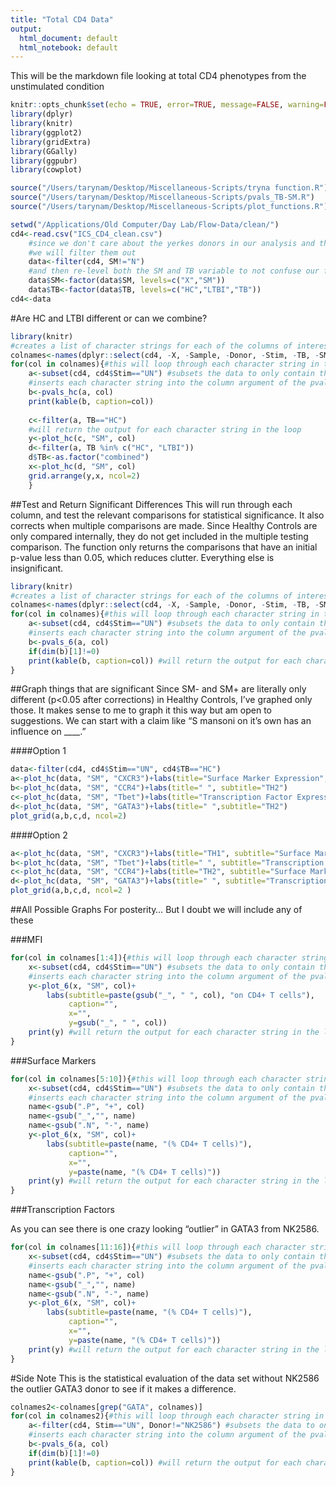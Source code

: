 ```yaml
---
title: "Total CD4 Data"
output:
  html_document: default
  html_notebook: default
---
```

This will be the markdown file looking at total CD4 phenotypes from the unstimulated condition

```r
knitr::opts_chunk$set(echo = TRUE, error=TRUE, message=FALSE, warning=FALSE, comment=NA)
library(dplyr)
library(knitr)
library(ggplot2)
library(gridExtra)
library(GGally)
library(ggpubr)
library(cowplot)
```

```r
source("/Users/tarynam/Desktop/Miscellaneous-Scripts/tryna function.R")
source("/Users/tarynam/Desktop/Miscellaneous-Scripts/pvals_TB-SM.R")
source("/Users/tarynam/Desktop/Miscellaneous-Scripts/plot_functions.R")
```

```r
setwd("/Applications/Old Computer/Day Lab/Flow-Data/clean/")
cd4<-read.csv("ICS_CD4_clean.csv")
    #since we don't care about the yerkes donors in our analysis and they mess everything up
    #we will filter them out
    data<-filter(cd4, SM!="N")
    #and then re-level both the SM and TB variable to not confuse our functions
    data$SM<-factor(data$SM, levels=c("X","SM"))
    data$TB<-factor(data$TB, levels=c("HC","LTBI","TB"))
cd4<-data
```

#Are HC and LTBI different or can we combine?

```r
library(knitr)
#creates a list of character strings for each of the columns of interest
colnames<-names(dplyr::select(cd4, -X, -Sample, -Donor, -Stim, -TB, -SM))
for(col in colnames){#this will loop through each character string in the list
    a<-subset(cd4, cd4$Stim=="UN") #subsets the data to only contain the unstimulated samples
    #inserts each character string into the column argument of the pvals function written above
    b<-pvals_hc(a, col)
    print(kable(b, caption=col))
    
    c<-filter(a, TB=="HC")
    #will return the output for each character string in the loop
    y<-plot_hc(c, "SM", col)
    d<-filter(a, TB %in% c("HC", "LTBI"))
    d$TB<-as.factor("combined")
    x<-plot_hc(d, "SM", col)
    grid.arrange(y,x, ncol=2)
    }
```


##Test and Return Significant Differences
This will run through each column, and test the relevant comparisons for statistical significance. It also corrects when multiple comparisons are made. Since Healthy Controls are only compared internally, they do not get included in the multiple testing comparison. The function only returns the comparisons that have an initial p-value less than 0.05, which reduces clutter. Everything else is insignificant.
```r
library(knitr)
#creates a list of character strings for each of the columns of interest
colnames<-names(dplyr::select(cd4, -X, -Sample, -Donor, -Stim, -TB, -SM))
for(col in colnames){#this will loop through each character string in the list
    a<-subset(cd4, cd4$Stim=="UN") #subsets the data to only contain the unstimulated samples
    #inserts each character string into the column argument of the pvals function written above
    b<-pvals_6(a, col)
    if(dim(b)[1]!=0)
    print(kable(b, caption=col)) #will return the output for each character string in the loop
}
```

##Graph things that are significant
Since SM- and SM+ are literally only different (p<0.05 after corrections) in Healthy Controls, I've graphed only those. It makes sense to me to graph it this way but am open to suggestions. We can start with a claim like "S mansoni on it's own has an influence on ____."  

####Option 1
```r
data<-filter(cd4, cd4$Stim=="UN", cd4$TB=="HC")
a<-plot_hc(data, "SM", "CXCR3")+labs(title="Surface Marker Expression", subtitle="TH1")
b<-plot_hc(data, "SM", "CCR4")+labs(title=" ", subtitle="TH2")
c<-plot_hc(data, "SM", "Tbet")+labs(title="Transcription Factor Expression", subtitle="TH1")
d<-plot_hc(data, "SM", "GATA3")+labs(title=" ",subtitle="TH2")
plot_grid(a,b,c,d, ncol=2)
```

####Option 2
```r
a<-plot_hc(data, "SM", "CXCR3")+labs(title="TH1", subtitle="Surface Marker")
b<-plot_hc(data, "SM", "Tbet")+labs(title=" ", subtitle="Transcription Factor")
c<-plot_hc(data, "SM", "CCR4")+labs(title="TH2", subtitle="Surface Marker")
d<-plot_hc(data, "SM", "GATA3")+labs(title=" ", subtitle="Transcription Factor")
plot_grid(a,b,c,d, ncol=2 )
```

##All Possible Graphs
For posterity... But I doubt we will include any of these

###MFI
```r
for(col in colnames[1:4]){#this will loop through each character string in the list
    x<-subset(cd4, cd4$Stim=="UN") #subsets the data to only contain the unstimulated samples
    #inserts each character string into the column argument of the pvals function written above
    y<-plot_6(x, "SM", col)+
        labs(subtitle=paste(gsub("_", " ", col), "on CD4+ T cells"), 
             caption="",
             x="",
             y=gsub("_", " ", col))
    print(y) #will return the output for each character string in the loop
}
```


###Surface Markers
```r
for(col in colnames[5:10]){#this will loop through each character string in the list
    x<-subset(cd4, cd4$Stim=="UN") #subsets the data to only contain the unstimulated samples
    #inserts each character string into the column argument of the pvals function written above
    name<-gsub(".P", "+", col)
    name<-gsub("_","", name)
    name<-gsub(".N", "-", name)
    y<-plot_6(x, "SM", col)+
        labs(subtitle=paste(name, "(% CD4+ T cells)"), 
             caption="",
             x="",
             y=paste(name, "(% CD4+ T cells)"))
    print(y) #will return the output for each character string in the loop
}
```


###Transcription Factors

As you can see there is one crazy looking "outlier" in GATA3 from NK2586. 
```r
for(col in colnames[11:16]){#this will loop through each character string in the list
    x<-subset(cd4, cd4$Stim=="UN") #subsets the data to only contain the unstimulated samples
    #inserts each character string into the column argument of the pvals function written above
    name<-gsub(".P", "+", col)
    name<-gsub("_","", name)
    name<-gsub(".N", "-", name)
    y<-plot_6(x, "SM", col)+
        labs(subtitle=paste(name, "(% CD4+ T cells)"), 
             caption="",
             x="",
             y=paste(name, "(% CD4+ T cells)"))
    print(y) #will return the output for each character string in the loop
}
```

#Side Note
This is the statistical evaluation of the data set without NK2586 the outlier GATA3 donor to see if it makes a difference.
```r
colnames2<-colnames[grep("GATA", colnames)]
for(col in colnames2){#this will loop through each character string in the list
    a<-filter(cd4, Stim=="UN", Donor!="NK2586") #subsets the data to only contain the unstimulated samples
    #inserts each character string into the column argument of the pvals function written above
    b<-pvals_6(a, col)
    if(dim(b)[1]!=0)
    print(kable(b, caption=col)) #will return the output for each character string in the loop
}
```



